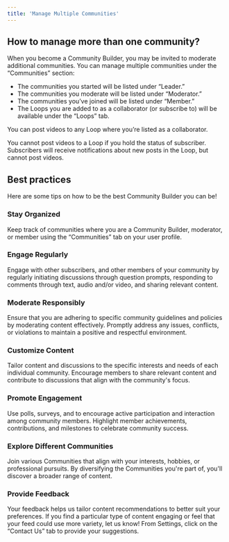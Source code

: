 ```yaml
---
title: 'Manage Multiple Communities'
---
```


## How to manage more than one community?

When you become a Community Builder, you may be invited to moderate additional communities. You can manage multiple communities under the “Communities” section:

- The communities you started will be listed under “Leader.”  
- The communities you moderate will be listed under “Moderator.”
- The communities you’ve joined will be listed under “Member.”
- The Loops you are added to as a collaborator (or subscribe to) will be available under the “Loops” tab. 

You can post videos to any Loop where you’re listed as a collaborator. 

You cannot post videos to a Loop if you hold the status of subscriber. Subscribers will  receive notifications about new posts in the Loop, but cannot post videos. 

## Best practices

Here are some tips on how to be the best Community Builder you can be!

### Stay Organized
Keep track of communities where you are a Community Builder, moderator, or member using the “Communities” tab on your user profile.


### Engage Regularly
Engage with other subscribers, and other members of your community by regularly initiating discussions through question prompts, responding to comments through text, audio and/or video, and sharing relevant content. 

### Moderate Responsibly 
Ensure that you are adhering to specific community guidelines and policies by moderating content effectively. Promptly address any issues, conflicts, or violations to maintain a positive and respectful environment.

### Customize Content
Tailor content and discussions to the specific interests and needs of each individual community. Encourage members to share relevant content and contribute to discussions that align with the community's focus.

### Promote Engagement
Use polls, surveys, and to encourage active participation and interaction among community members. Highlight member achievements, contributions, and milestones to celebrate community success. 

### Explore Different Communities
Join various Communities that align with your interests, hobbies, or professional pursuits. By diversifying the Communities you're part of, you'll discover a broader range of content.

### Provide Feedback
Your feedback helps us tailor content recommendations to better suit your preferences. If you find a particular type of content engaging or feel that your feed could use more variety, let us know! From Settings, click on the “Contact Us” tab to provide your suggestions. 
